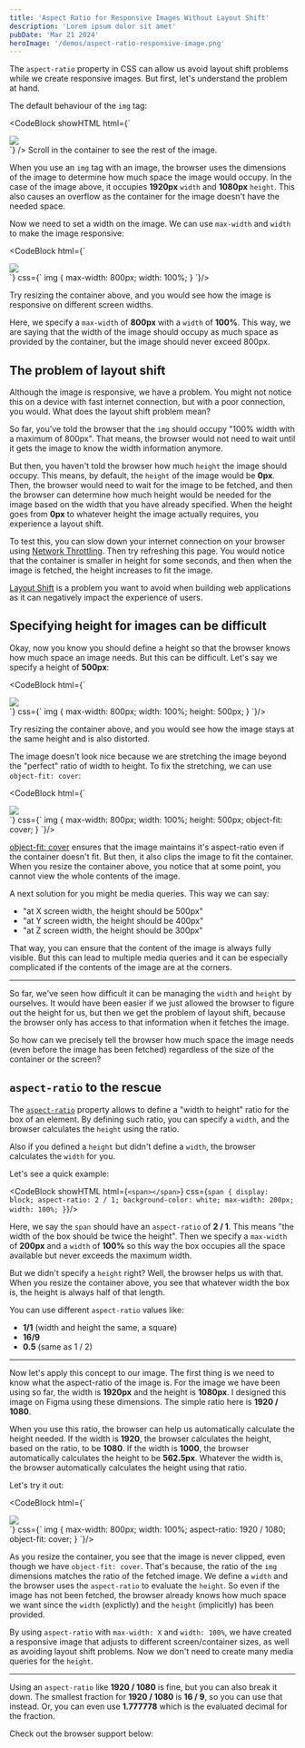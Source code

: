 ```yaml
---
title: 'Aspect Ratio for Responsive Images Without Layout Shift'
description: 'Lorem ipsum dolor sit amet'
pubDate: 'Mar 21 2024'
heroImage: '/demos/aspect-ratio-responsive-image.png'
---
```



The `aspect-ratio` property in CSS can allow us avoid layout shift problems while we create responsive images. But first, let's understand the problem at hand.

The default behaviour of the `img` tag:

<CodeBlock showHTML html={`
  <div>
  <img src="https://responsivecss.dev/cover.png" />
</div>
`} />
<Info>Scroll in the container to see the rest of the image.</Info>

When you use an `img` tag with an image, the browser uses the dimensions of the image to determine how much space the image would occupy. In the case of the image above, it occupies **1920px** `width` and **1080px** `height`. This also causes an overflow as the container for the image doesn't have the needed space.

Now we need to set a width on the image. We can use `max-width` and `width` to make the image responsive:

<CodeBlock html={`
  <div>
  <img src="https://responsivecss.dev/cover.png" />
</div>
`} css={`
  img {
  max-width: 800px;
  width: 100%;
}
`}/>

<Info>Try resizing the container above, and you would see how the image is responsive on different screen widths.</Info>

Here, we specify a `max-width` of **800px** with a `width` of **100%**. This way, we are saying that the width of the image should occupy as much space as provided by the container, but the image should never exceed 800px.

## The problem of layout shift

Although the image is responsive, we have a problem. You might not notice this on a device with fast internet connection, but with a poor connection, you would. What does the layout shift problem mean?

So far, you've told the browser that the `img` should occupy "100% width with a maximum of 800px". That means, the browser would not need to wait until it gets the image to know the width information anymore.

But then, you haven't told the browser how much `height` the image should occupy. This means, by default, the `height` of the image would be **0px**. Then, the browser would need to wait for the image to be fetched, and then the browser can determine how much height would be needed for the image based on the width that you have already specified. When the height goes from **0px** to whatever height the image actually requires, you experience a layout shift.

To test this, you can slow down your internet connection on your browser using [Network Throttling](https://developer.mozilla.org/en-US/docs/Glossary/Network_throttling). Then try refreshing this page. You would notice that the container is smaller in height for some seconds, and then when the image is fetched, the height increases to fit the image.

[Layout Shift](https://web.dev/articles/optimize-cls) is a problem you want to avoid when building web applications as it can negatively impact the experience of users.

## Specifying height for images can be difficult

Okay, now you know you should define a height so that the browser knows how much space an image needs. But this can be difficult. Let's say we specify a height of **500px**:

<CodeBlock html={`
  <div>
  <img src="https://responsivecss.dev/cover.png" />
</div>
`} css={`
  img {
  max-width: 800px;
  width: 100%;
  height: 500px;
}
`}/>

<Info>Try resizing the container above, and you would see how the image stays at the same height and is also distorted.</Info>

The image doesn't look nice because we are stretching the image beyond the "perfect" ratio of width to height. To fix the stretching, we can use `object-fit: cover`:

<CodeBlock html={`
  <div>
  <img src="https://responsivecss.dev/cover.png" />
</div>
`} css={`
  img {
  max-width: 800px;
  width: 100%;
  height: 500px;
  object-fit: cover;
}
`}/>

[object-fit: cover](https://developer.mozilla.org/en-US/docs/Web/CSS/object-fit#cover) ensures that the image maintains it's aspect-ratio even if the container doesn't fit. But then, it also clips the image to fit the container. When you resize the container above, you notice that at some point, you cannot view the whole contents of the image.

A next solution for you might be media queries. This way we can say:
* "at X screen width, the height should be 500px"
* "at Y screen width, the height should be 400px"
* "at Z screen width, the height should be 300px"

That way, you can ensure that the content of the image is always fully visible. But this can lead to multiple media queries and it can be especially complicated if the contents of the image are at the corners.

---

So far, we've seen how difficult it can be managing the `width` and `height` by ourselves. It would have been easier if we just allowed the browser to figure out the height for us, but then we get the problem of layout shift, because the browser only has access to that information when it fetches the image.

So how can we precisely tell the browser how much space the image needs (even before the image has been fetched) regardless of the size of the container or the screen?

## `aspect-ratio` to the rescue

The [`aspect-ratio`](https://developer.mozilla.org/en-US/docs/Web/CSS/aspect-ratio) property allows to define a "width to height" ratio for the box of an element. By defining such ratio, you can specify a `width`, and the browser calculates the `height` using the ratio.

Also if you defined a `height` but didn't define a `width`, the browser calculates the `width` for you.

Let's see a quick example:

<CodeBlock showHTML html={`
  <span></span>
`} css={`
  span {
  display: block;
  aspect-ratio: 2 / 1;
  background-color: white;
  max-width: 200px;
  width: 100%;
}
`}/>


Here, we say the `span` should have an `aspect-ratio` of **2 / 1**. This means "the width of the box should be twice the height". Then we specify a `max-width` of **200px** and a `width` of **100%** so this way the box occupies all the space available but never exceeds the maximum width.

But we didn't specify a `height` right? Well, the browser helps us with that. When you resize the container above, you see that whatever width the box is, the height is always half of that length.

You can use different `aspect-ratio` values like:
* **1/1** (width and height the same, a square) 
* **16/9**
* **0.5** (same as 1 / 2)

---

Now let's apply this concept to our image. The first thing is we need to know what the aspect-ratio of the image is. For the image we have been using so far, the width is **1920px** and the height is **1080px**. I designed this image on Figma using these dimensions. The simple ratio here is **1920 / 1080**.

When you use this ratio, the browser can help us automatically calculate the height needed. If the width is **1920**, the browser calculates the height, based on the ratio, to be **1080**. If the width is **1000**, the browser automatically calculates the height to be **562.5px**. Whatever the width is, the browser automatically calculates the height using that ratio.

Let's try it out:

<CodeBlock html={`
  <div>
  <img src="https://responsivecss.dev/cover.png" />
</div>
`} css={`
  img {
  max-width: 800px;
  width: 100%;
  aspect-ratio: 1920 / 1080;
  object-fit: cover;
}
`}/>

As you resize the container, you see that the image is never clipped, even though we have `object-fit: cover`. That's because, the ratio of the `img` dimensions matches the ratio of the fetched image. We define a `width` and the browser uses the `aspect-ratio` to evaluate the `height`. So even if the image has not been fetched, the browser already knows how much space we want since the `width` (explictly) and the `height` (implicitly) has been provided.

By using `aspect-ratio` with `max-width: X` and `width: 100%`, we have created a responsive image that adjusts to different screen/container sizes, as well as avoiding layout shift problems. Now we don't need to create many media queries for the `height`.

---

Using an `aspect-ratio` like **1920 / 1080** is fine, but you can also break it down. The smallest fraction for **1920 / 1080** is **16 / 9**, so you can use that instead. Or, you can even use **1.777778** which is the evaluated decimal for the fraction.

Check out the browser support below:

<p class="ciu_embed" data-feature="mdn-css__properties__aspect-ratio" data-periods="future_1,current,past_1,past_2" data-accessible-colours="false">
</p>